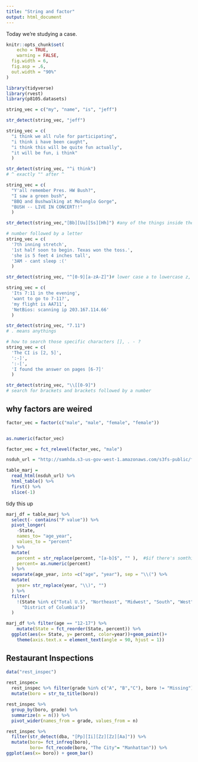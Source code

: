 ```yaml
---
title: "String and factor"
output: html_document
---
```


Today we're studying a case.
```r
knitr::opts_chunk$set(
	echo = TRUE,
	warning = FALSE,
  fig.width = 6,
  fig.asp = .6,
  out.width = "90%"
)
```

```r
library(tidyverse)
library(rvest)
library(p8105.datasets)
```


```r
string_vec = c("my", "name", "is", "jeff")

str_detect(string_vec, "jeff")
```

```r
string_vec = c(
  "i think we all rule for participating",
  "i think i have been caught",
  "i think this will be quite fun actually",
  "it will be fun, i think"
  )

str_detect(string_vec, "^i think")
# ^ exactly "" after ^
```

```r
string_vec = c(
  "Y'all remember Pres. HW Bush?",
  "I saw a green bush",
  "BBQ and Bushwalking at Molonglo Gorge",
  "BUSH -- LIVE IN CONCERT!!"
  )

str_detect(string_vec,"[Bb][Uu][Ss][Hh]") #any of the things inside the bracket
```

```r
# number followed by a letter
string_vec = c(
  '7th inning stretch',
  '1st half soon to begin. Texas won the toss.',
  'she is 5 feet 4 inches tall',
  '3AM - cant sleep :('
  )

str_detect(string_vec, "^[0-9][a-zA-Z]")# lower case a to lowercase z, uppercase a to uppercase z
```

```r
string_vec = c(
  'Its 7:11 in the evening',
  'want to go to 7-11?',
  'my flight is AA711',
  'NetBios: scanning ip 203.167.114.66'
  )

str_detect(string_vec, "7.11")
# . means anythings
```

```r
# how to search those specific characters [], . - ?
string_vec = c(
  'The CI is [2, 5]',
  ':-]',
  ':-[',
  'I found the answer on pages [6-7]'
  )

str_detect(string_vec, "\\[[0-9]")
# search for brackets and brackets followed by a number
```

## why factors are weired
```r
factor_vec = factor(c("male", "male", "female", "female"))


as.numeric(factor_vec)

factor_vec = fct_relevel(factor_vec, "male")
```

```r
nsduh_url = "http://samhda.s3-us-gov-west-1.amazonaws.com/s3fs-public/field-uploads/2k15StateFiles/NSDUHsaeShortTermCHG2015.htm"

table_marj = 
  read_html(nsduh_url) %>% 
  html_table() %>% 
  first() %>%
  slice(-1)
```

tidy this up

```r

marj_df = table_marj %>% 
  select(- contains("P value")) %>% 
  pivot_longer(
    -State,
    names_to= "age_year",
    values_to = "percent"
  ) %>% 
  mutate(
    percent = str_replace(percent, "[a-b]$", "" ),  #$if there's somthin unmatch, give me an error msg! 
    percent= as.numeric(percent)
  ) %>% 
  separate(age_year, into =c("age", "year"), sep = "\\(") %>% 
  mutate(
    year= str_replace(year, "\\)", "")
  ) %>% 
  filter(
    !(State %in% c("Total U.S", "Northeast", "Midwest", "South", "West",
      "District of Columbia"))
  )
```


```r
marj_df %>% filter(age == "12-17") %>% 
    mutate(State = fct_reorder(State, percent)) %>% 
  ggplot(aes(x= State, y= percent, color=year))+geom_point()+ 
    theme(axis.text.x = element_text(angle = 90, hjust = 1))
```

## Restaurant Inspections

```r
data("rest_inspec") 
 
rest_inspec= 
  rest_inspec %>% filter(grade %in% c("A", "B","C"), boro != "Missing") %>% 
  mutate(boro = str_to_title(boro)) 

rest_inspec %>% 
  group_by(boro, grade) %>% 
  summarize(n = n()) %>% 
  pivot_wider(names_from = grade, values_from = n)
```

```r
rest_inspec %>% 
  filter(str_detect(dba, "[Pp][Ii][Zz][Zz][Aa]")) %>% 
  mutate(boro= fct_infreq(boro),
         boro= fct_recode(boro, "The City"= "Manhattan")) %>% 
ggplot(aes(x= boro)) + geom_bar()
```

